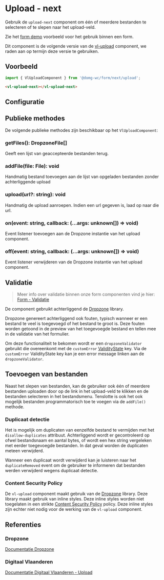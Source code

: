 
# Upload - next

Gebruik de `upload-next` component om één of meerdere bestanden te selecteren of te slepen naar het upload-veld.

Zie het [form demo](/docs/ontwerp-form-demo--documentatie) voorbeeld voor het gebruik binnen een form.

Dit component is de volgende versie van de [vl-upload](/docs/components-upload--documentatie) component, we raden aan op termijn deze versie te gebruiken.

## Voorbeeld

```js
import { VlUploadComponent } from '@domg-wc/form/next/upload';
```

```html
<vl-upload-next></vl-upload-next>
```

<Canvas of={VlUploadStories.UploadDefault}/>

## Configuratie

<ArgTypes of={VlUploadStories.UploadDefault}/>

## Publieke methodes

De volgende publieke methodes zijn beschikbaar op het `VlUploadComponent`:

<FormControlPublicMethods />

### getFiles(): DropzoneFile[]

Geeft een lijst van geaccepteerde bestanden terug.

### addFile(file: File): void

Handmatig bestand toevoegen aan de lijst van opgeladen bestanden zonder achterliggende upload

### upload(url?: string): void

Handmatig de upload aanroepen. Indien een url gegeven is, laad op naar die url.

### on(event: string, callback: (...args: unknown[]) => void)

Event listener toevoegen aan de Dropzone instantie van het upload component.

### off(event: string, callback: (...args: unknown[]) => void)

Event listener verwijderen van de Dropzone instantie van het upload component.

## Validatie
> Meer info over validatie binnen onze form componenten vind je hier: [Form - Validatie](/docs/ontwerp-form-validation--documentatie)

De component gebruikt achterliggend de [Dropzone](https://www.dropzonejs.com/) library.

Dropzone genereert achterliggend ook fouten, typisch wanneer er een bestand te veel is toegevoegd of het bestand te groot is.
Deze fouten worden getoond in de preview van het toegevoegde bestand en tellen mee in de validatie van het formulier.

Om deze functionaliteit te bekomen wordt er een `dropzoneValidator` gebruikt die overeenkomt met de `customError` [ValidityState](https://developer.mozilla.org/en-US/docs/Web/API/ValidityState) key.
Via de `customError` ValidityState key kan je een error message linken aan de `dropzoneValidator`.

## Toevoegen van bestanden

Naast het slepen van bestanden, kan de gebruiker ook één of meerdere bestanden uploaden door op de link in het upload-veld te klikken en de bestanden
selecteren in het bestandsmenu. Tenslotte is ook het ook mogelijk bestanden programmatorisch toe te voegen via de `addFile()` methode.

### Duplicaat detectie

Het is mogelijk om duplicaten van eenzelfde bestand te vermijden met het `disallow-duplicates` attribuut. Achterliggend
wordt er gecontroleerd op ofwel bestandsnaam en aantal bytes, of wordt een hex string vergeleken met eerder toegevoegde
bestanden. In dat geval worden de duplicaten meteen verwijderd.

Wanneer een duplicaat wordt verwijderd kan je luisteren naar het `duplicateRemoved` event om de gebruiker te informeren
dat bestanden werden verwijderd wegens duplicaat detectie.

### Content Security Policy

De `vl-upload` component maakt gebruik van de [Dropzone](https://www.dropzonejs.com/) library. Deze library maakt gebruik van inline styles. Deze inline styles worden niet toegelaten in een strikte [Content Security Policy](https://developer.mozilla.org/en-US/docs/Web/HTTP/CSP) policy.
Deze inline styles zijn echter niet nodig voor de werking van de `vl-upload` component.

## Referenties

### Dropzone

[Documentatie Dropzone](https://www.dropzonejs.com/#configuration-options)

### Digitaal Vlaanderen

[Documentatie Digitaal Vlaanderen - Upload](https://overheid.vlaanderen.be/webuniversum/v3/documentation/forms/vl-ui-upload)
